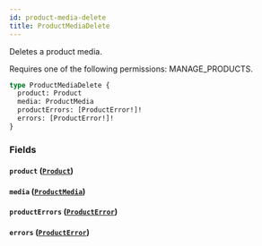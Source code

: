 ```yaml
---
id: product-media-delete
title: ProductMediaDelete
---
```



Deletes a product media. 

Requires one of the following permissions: MANAGE_PRODUCTS.

```graphql
type ProductMediaDelete {
  product: Product
  media: ProductMedia
  productErrors: [ProductError!]!
  errors: [ProductError!]!
}
```


### Fields

#### `product` ([`Product`](../../../developer/api-reference/objects/product))




#### `media` ([`ProductMedia`](../../../developer/api-reference/objects/product-media))




#### `productErrors` ([`ProductError`](../../../developer/api-reference/objects/product-error))




#### `errors` ([`ProductError`](../../../developer/api-reference/objects/product-error))






